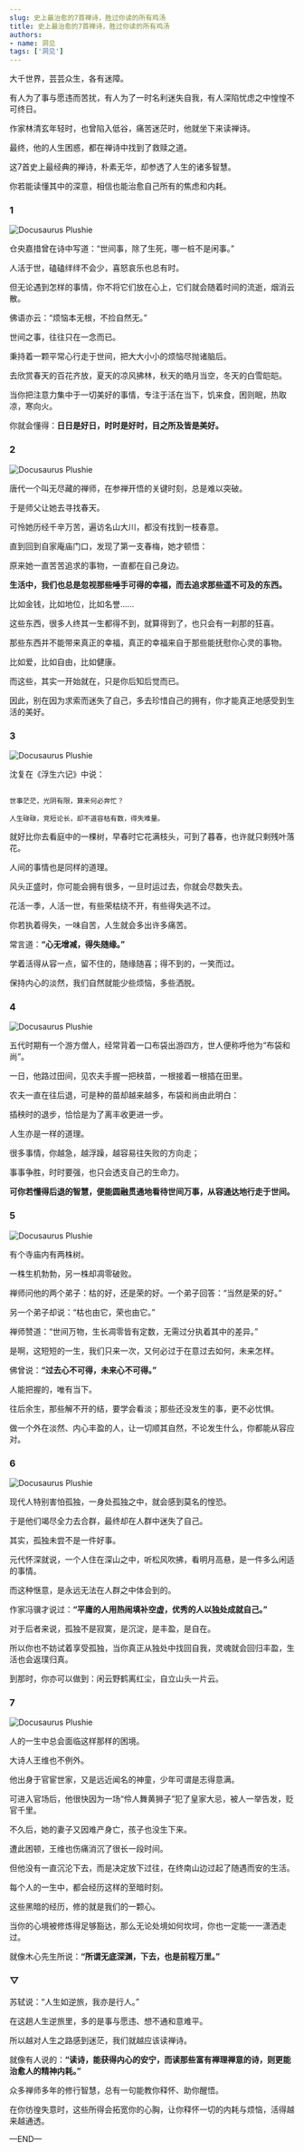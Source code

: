 ```yaml
---
slug: 史上最治愈的7首禅诗，胜过你读的所有鸡汤
title: 史上最治愈的7首禅诗，胜过你读的所有鸡汤
authors:
- name: 洞见
tags: ['洞见']
---
```



大千世界，芸芸众生，各有迷障。

有人为了事与愿违而苦扰，有人为了一时名利迷失自我，有人深陷忧虑之中惶惶不可终日。

作家林清玄年轻时，也曾陷入低谷，痛苦迷茫时，他就坐下来读禅诗。

最终，他的人生困惑，都在禅诗中找到了救赎之道。

这7首史上最经典的禅诗，朴素无华，却参透了人生的诸多智慧。

你若能读懂其中的深意，相信也能治愈自己所有的焦虑和内耗。


<div style={{textAlign: 'center', color: '#FF8C00'}}>  
  <h3>1</h3>
</div>


![Docusaurus Plushie](./1.webp)



仓央嘉措曾在诗中写道：“世间事，除了生死，哪一桩不是闲事。”

人活于世，磕磕绊绊不会少，喜怒哀乐也总有时。

但无论遇到怎样的事情，你不将它们放在心上，它们就会随着时间的流逝，烟消云散。

佛语亦云：“烦恼本无根，不捡自然无。”

世间之事，往往只在一念而已。

秉持着一颗平常心行走于世间，把大大小小的烦恼尽抛诸脑后。

去欣赏春天的百花齐放，夏天的凉风拂林，秋天的皓月当空，冬天的白雪皑皑。

当你把注意力集中于一切美好的事情，专注于活在当下，饥来食，困则眠，热取凉，寒向火。

你就会懂得：**日日是好日，时时是好时，目之所及皆是美好。**


<div style={{textAlign: 'center', color: '#FF8C00'}}>  
  <h3>2</h3>
</div>


![Docusaurus Plushie](./2.webp)



唐代一个叫无尽藏的禅师，在参禅开悟的关键时刻，总是难以突破。

于是师父让她去寻找春天。

可怜她历经千辛万苦，遍访名山大川，都没有找到一枝春意。

直到回到自家庵庙门口，发现了第一支春梅，她才顿悟：

原来她一直苦苦追求的事物，一直都在自己身边。

**生活中，我们也总是忽视那些唾手可得的幸福，而去追求那些遥不可及的东西。**

比如金钱，比如地位，比如名誉......

这些东西，很多人终其一生都得不到，就算得到了，也只会有一刹那的狂喜。

那些东西并不能带来真正的幸福，真正的幸福来自于那些能抚慰你心灵的事物。

比如爱，比如自由，比如健康。

而这些，其实一开始就在，只是你后知后觉而已。

因此，别在因为求索而迷失了自己，多去珍惜自己的拥有，你才能真正地感受到生活的美好。


<div style={{textAlign: 'center', color: '#FF8C00'}}>  
  <h3>3</h3>
</div>

![Docusaurus Plushie](./3.webp)



沈复在《浮生六记》中说：

```

世事茫茫，光阴有限，算来何必奔忙？

人生碌碌，竞短论长，却不道容枯有数，得失难量。

```

就好比你去看庭中的一棵树，早春时它花满枝头，可到了暮春，也许就只剩残叶落花。

人间的事情也是同样的道理。

风头正盛时，你可能会拥有很多，一旦时运过去，你就会尽数失去。

花活一季，人活一世，有些荣枯绕不开，有些得失逃不过。

你若执着得失，一味自苦，人生就会多出许多痛苦。

常言道：**“心无增减，得失随缘。”**

学着活得从容一点，留不住的，随缘随喜；得不到的，一笑而过。

保持内心的淡然，我们自然就能少些烦恼，多些洒脱。


<div style={{textAlign: 'center', color: '#FF8C00'}}>  
  <h3>4</h3>
</div>

![Docusaurus Plushie](./4.webp)



五代时期有一个游方僧人，经常背着一口布袋出游四方，世人便称呼他为“布袋和尚”。

一日，他路过田间，见农夫手握一把秧苗，一根接着一根插在田里。

农夫一直在往后退，可是种的苗却越来越多，布袋和尚由此明白：

插秧时的退步，恰恰是为了离丰收更进一步。

人生亦是一样的道理。

很多事情，你越急，越浮躁，越容易往失败的方向走；

事事争胜，时时要强，也只会透支自己的生命力。

**可你若懂得后退的智慧，便能圆融贯通地看待世间万事，从容通达地行走于世间。**



<div style={{textAlign: 'center', color: '#FF8C00'}}>  
  <h3>5</h3>
</div>

![Docusaurus Plushie](./5.webp)



有个寺庙内有两株树。

一株生机勃勃，另一株却凋零破败。

禅师问他的两个弟子：枯的好，还是荣的好。一个弟子回答：“当然是荣的好。”

另一个弟子却说：“枯也由它，荣也由它。”

禅师赞道：“世间万物，生长凋零皆有定数，无需过分执着其中的差异。”

是啊，这短短的一生，我们只来一次，又何必过于在意过去如何，未来怎样。

佛曾说：**“过去心不可得，未来心不可得。”**

人能把握的，唯有当下。

往后余生，那些解不开的结，要学会看淡；那些还没发生的事，更不必忧惧。

做一个外在淡然、内心丰盈的人，让一切顺其自然，不论发生什么，你都能从容应对。



<div style={{textAlign: 'center', color: '#FF8C00'}}>  
  <h3>6</h3>
</div>

![Docusaurus Plushie](./6.webp)



现代人特别害怕孤独，一身处孤独之中，就会感到莫名的惶恐。

于是他们竭尽全力去合群，最终却在人群中迷失了自己。

其实，孤独未尝不是一件好事。

元代怀深就说，一个人住在深山之中，听松风吹拂，看明月高悬，是一件多么闲适的事情。

而这种惬意，是永远无法在人群之中体会到的。

作家冯骥才说过：**“平庸的人用热闹填补空虚，优秀的人以独处成就自己。”**

对于后者来说，孤独不是寂寞，是沉淀，是丰盈，是自在。

所以你也不妨试着享受孤独，当你真正从独处中找回自我，灵魂就会回归丰盈，生活也会返璞归真。

到那时，你亦可以做到：闲云野鹤离红尘，自立山头一片云。



<div style={{textAlign: 'center', color: '#FF8C00'}}>  
  <h3>7</h3>
</div>

![Docusaurus Plushie](./7.webp)



人的一生中总会面临这样那样的困境。

大诗人王维也不例外。

他出身于官宦世家，又是远近闻名的神童，少年可谓是志得意满。

可进入官场后，他很快因为一场“伶人舞黄狮子”犯了皇家大忌，被人一举告发，贬官千里。

不久后，她的妻子又因难产身亡，孩子也没生下来。

遭此困顿，王维也伤痛消沉了很长一段时间。

但他没有一直沉沦下去，而是决定放下过往，在终南山边过起了随遇而安的生活。

每个人的一生中，都会经历这样的至暗时刻。

这些黑暗的经历，修的就是我们的一颗心。

当你的心境被修炼得足够豁达，那么无论处境如何坎坷，你也一定能一一潇洒走过。

就像木心先生所说：**“所谓无底深渊，下去，也是前程万里。”**


<div style={{textAlign: 'center', color: '#FF8C00'}}>  
  <h3>▽</h3>
</div>


苏轼说：“人生如逆旅，我亦是行人。”

在这趟人生逆旅里，多的是事与愿违、想不通和意难平。

所以越对人生之路感到迷茫，我们就越应该读禅诗。

就像有人说的：**“读诗，能获得内心的安宁，而读那些富有禅理禅意的诗，则更能治愈人的精神内耗。”**

众多禅师多年的修行智慧，总有一句能教你释怀、助你醒悟。

在你彷徨失意时，这些所得会拓宽你的心胸，让你释怀一切的内耗与烦恼，活得越来越通透。





—END—





